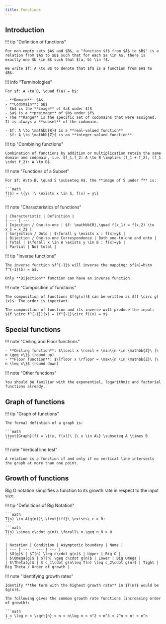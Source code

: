 ```yaml
---
title: Functions
---
```


## Introduction

!!! tip "Definition of functions"

    For non-empty sets $A$ and $B$, a "function $f$ from $A$ to $B$" is a relation from $A$ to $B$ such that for each $a \in A$, there is exactly one $b \in B$ such that $(a, b) \in f$. 
    
    We write $f: A \to B$ to denote that $f$ is a function from $A$ to $B$.

!!! info "Terminologies"

    For $f: A \to B, \quad f(a) = b$:

    - **Domain**: $A$
    - **Codomain**: $B$
    - $b$ is the **image** of $a$ under $f$
    - $a$ is a **preimage** of $b$ under $f$
    - The **Range** is the specific set of codomains that were assigned. It is always a **subset** of the codomain.

    - $f: A \to \mathbb{R}$ is a **real-valued function**
    - $f: A \to \mathbb{Z}$ is an **integer-valued function**

!!! tip "Combining functions"

    Combination of functions by addition or multiplication retain the same domain and codomain, i.e. $f_1,f_2: A \to B \implies (f_1 + f_2), (f_1 \cdot f_2): A \to B$

!!! note "Functions of a Subset"

    For $f: A\to B, \quad S \subseteq A$, the **image of S under f** is:

    ```math
    f(S) = \{y\ |\ \exists x \in S, f(x) = y\}
    ```

!!! note "Characteristics of functions"

    | Characteristic | Definition | 
    | --- | --- | 
    | Injection / One-to-one | $f: \mathbb{R},\quad f(x_1) = f(x_2) \to x_1 = x_2$ |
    | Surjection / Onto | $\forall y \exists x : f(x)=y$ | 
    | Bijection / One-to-one Correspondence | Both one-to-one and onto | 
    | Total | $\forall x \in A \exists y \in B : f(x)=y$ |
    | Partial | Not total |

!!! tip "Inverse functions"

    The inverse function $f^{-1}$ will inverse the mapping: $f(a)=b\to f^{-1}(b) = a$.

    Only **Bijection** function can have an inverse function.

!!! note "Composition of functions"

    The composition of functions $f(g(x))$ can be written as $(f \circ g)(x)$. The order is important.

    The composition of function and its inverse will produce the input: $(f \circ f^{-1})(x) = (f^{-1}\circ f)(x) = x$

## Special functions

!!! note "Ceiling and Floor functions"

    - **Ceiling function**: $\lceil x \rceil = \min\{n \in \mathbb{Z}\ |\ n \geq x\}$ (round up)
    - **Floor function**: $\lfloor x \rfloor = \max\{n \in \mathbb{Z}\ |\ n \leq x\}$ (round down)

!!! note "Other functions"

    You should be familiar with the exponential, logarithmic and factorial functions already.

## Graph of functions

!!! tip "Graph of functions"

    The formal defintion of a graph is:

    ```math
    \text{Graph}(f) = \{(x, f(x))\ |\ x \in A\} \subseteq A \times B
    ```

!!! note "Vertical line test"

    A relation is a function if and only if no vertical line intersects the graph at more than one point.

## Growth of functions

Big O notation simplifies a function to its growth rate in respect to the input size.

!!! tip "Definitions of Big Notation"

    ```math
    T(n) \in A(g(n))\ \text{iff}\ \exists\ c > 0:
    ```
    ```math
    T(n) \simeq c\cdot g(n)\ \forall\ n \geq n_0 > 0
    ```

    | Notation | Condition | Asymptotic boundary | Name |
    | --- | --- | --- | --- |
    | $O(g)$ | $T(n) \leq c\cdot g(n)$ | Upper | Big O |
    | $\Omega(g)$ | $T(n) \geq c\cdot g(n)$ | Lower | Big Omega |
    | $\Theta(g)$ | $ c_1\cdot g(n\leq T(n) \leq c_2\cdot g(n)$ | Tight | Big Theta / Order of growth |

!!! note "Identifying growth rates"

    Identify **the term with the highest growth rate** in $T(n)$ would be $g(n)$.

    The following gives the common growth rate functions (increasing order of growth):

    ```math
    1 < \log n < \sqrt{n} < n < n\log n < n^2 < n^3 < 2^n < n! < n^n
    ```